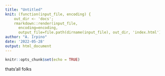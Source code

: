 ```yaml
---
title: "Untitled"
knit: (function(input_file, encoding) {
    out_dir <- 'docs';
    rmarkdown::render(input_file,
      encoding=encoding,
      output_file=file.path(dirname(input_file), out_dir, 'index.html'))})
author: "A. Irpino"
date: '2022-05-28'
output: html_document
---
```


```r
knitr::opts_chunk$set(echo = TRUE)
```

thats'all folks